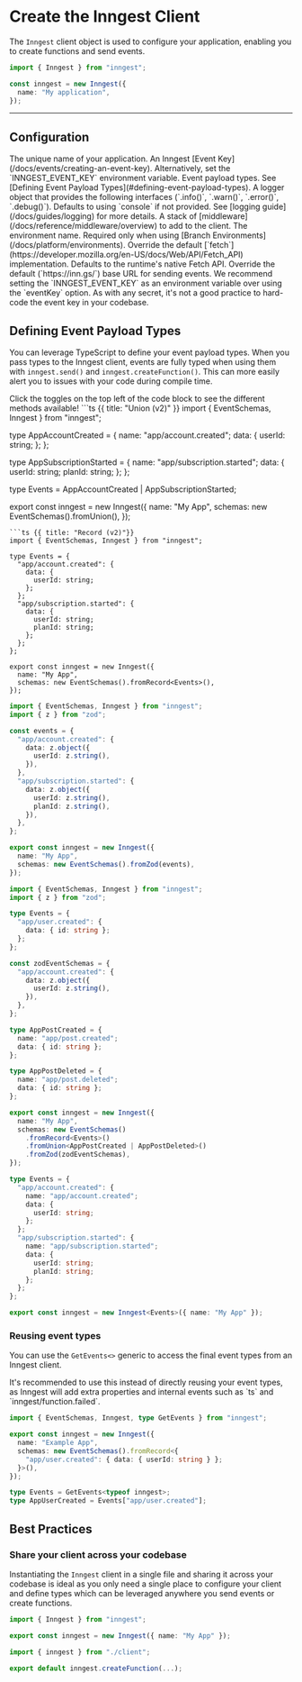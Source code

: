 # Create the Inngest Client

The `Inngest` client object is used to configure your application, enabling you to create functions and send events.

```ts
import { Inngest } from "inngest";

const inngest = new Inngest({
  name: "My application",
});
```

---

## Configuration

<Properties>
  <Property name="name" type="string" required>
    The unique name of your application.
  </Property>
  <Property name="eventKey" type="string">
    An Inngest [Event Key](/docs/events/creating-an-event-key). Alternatively, set the `INNGEST_EVENT_KEY` environment variable.
  </Property>
  <Property name="schemas" type="EventSchemas" version="v2.0.0+">
    Event payload types. See [Defining Event Payload Types](#defining-event-payload-types).
  </Property>
  <Property name="logger" type="Logger" version="v2.0.0+">
    A logger object that provides the following interfaces (`.info()`, `.warn()`, `.error()`, `.debug()`). Defaults to using `console` if not provided. See [logging guide](/docs/guides/logging) for more details.
  </Property>
  <Property name="middleware" type="array" version="v2.0.0+">
    A stack of [middleware](/docs/reference/middleware/overview) to add to the client.
  </Property>
  <Property name="env" type="string">
    The environment name. Required only when using [Branch Environments](/docs/platform/environments).
  </Property>
  <Property name="fetch" type="Fetch API compatible interface">
    Override the default [`fetch`](https://developer.mozilla.org/en-US/docs/Web/API/Fetch_API) implementation. Defaults to the runtime's native Fetch API.
  </Property>
  <Property name="inngestBaseUrl" type="string">
    Override the default (`https://inn.gs/`) base URL for sending events.
  </Property>
</Properties>

<Callout>
We recommend setting the `INNGEST_EVENT_KEY` as an environment variable over using the `eventKey` option. As with any secret, it's not a good practice to hard-code the event key in your codebase.
</Callout>

## Defining Event Payload Types

You can leverage TypeScript to define your event payload types. When you pass types to the Inngest client, events are fully typed when using them with `inngest.send()` and `inngest.createFunction()`. This can more easily alert you to issues with your code during compile time.

<Callout>
Click the toggles on the top left of the code block to see the different methods available!
</Callout>

<CodeGroup forceTabs={true}>
```ts {{ title: "Union (v2)" }}
import { EventSchemas, Inngest } from "inngest";

type AppAccountCreated = {
  name: "app/account.created";
  data: {
    userId: string;
  };
};

type AppSubscriptionStarted = {
  name: "app/subscription.started";
  data: {
    userId: string;
    planId: string;
  };
};

type Events = AppAccountCreated | AppSubscriptionStarted;

export const inngest = new Inngest({
  name: "My App",
  schemas: new EventSchemas().fromUnion<Events>(),
});
```
```ts {{ title: "Record (v2)"}}
import { EventSchemas, Inngest } from "inngest";

type Events = {
  "app/account.created": {
    data: {
      userId: string;
    };
  };
  "app/subscription.started": {
    data: {
      userId: string;
      planId: string;
    };
  };
};

export const inngest = new Inngest({
  name: "My App",
  schemas: new EventSchemas().fromRecord<Events>(),
});
```
```ts {{ title: "Zod (v2)" }}
import { EventSchemas, Inngest } from "inngest";
import { z } from "zod";

const events = {
  "app/account.created": {
    data: z.object({
      userId: z.string(),
    }),
  },
  "app/subscription.started": {
    data: z.object({
      userId: z.string(),
      planId: z.string(),
    }),
  },
};

export const inngest = new Inngest({
  name: "My App",
  schemas: new EventSchemas().fromZod(events),
});
```
```ts {{ title: "Stacking (v2)" }}
import { EventSchemas, Inngest } from "inngest";
import { z } from "zod";

type Events = {
  "app/user.created": {
    data: { id: string };
  };
};

const zodEventSchemas = {
  "app/account.created": {
    data: z.object({
      userId: z.string(),
    }),
  },
};

type AppPostCreated = {
  name: "app/post.created";
  data: { id: string };
};

type AppPostDeleted = {
  name: "app/post.deleted";
  data: { id: string };
};

export const inngest = new Inngest({
  name: "My App",
  schemas: new EventSchemas()
    .fromRecord<Events>()
    .fromUnion<AppPostCreated | AppPostDeleted>()
    .fromZod(zodEventSchemas),
});
```
```ts {{ title: "v1" }}
type Events = {
  "app/account.created": {
    name: "app/account.created";
    data: {
      userId: string;
    };
  };
  "app/subscription.started": {
    name: "app/subscription.started";
    data: {
      userId: string;
      planId: string;
    };
  };
};

export const inngest = new Inngest<Events>({ name: "My App" });
```
</CodeGroup>

### Reusing event types <VersionBadge version="v2.0.0+" />

You can use the `GetEvents<>` generic to access the final event types from an Inngest client.

<Callout>
It's recommended to use this instead of directly reusing your event types, as Inngest will add extra properties and internal events such as `ts` and `inngest/function.failed`.
</Callout>

```ts
import { EventSchemas, Inngest, type GetEvents } from "inngest";

export const inngest = new Inngest({
  name: "Example App",
  schemas: new EventSchemas().fromRecord<{
    "app/user.created": { data: { userId: string } };
  }>(),
});

type Events = GetEvents<typeof inngest>;
type AppUserCreated = Events["app/user.created"];
```

## Best Practices

### Share your client across your codebase

Instantiating the `Inngest` client in a single file and sharing it across your codebase is ideal as you only need a single place to configure your client and define types which can be leveraged anywhere you send events or create functions.

```ts  {{ filename: './inngest/client.ts' }}
import { Inngest } from "inngest";

export const inngest = new Inngest({ name: "My App" });
```

```ts  {{ filename: './inngest/myFunction.ts' }}
import { inngest } from "./client";

export default inngest.createFunction(...);
```
